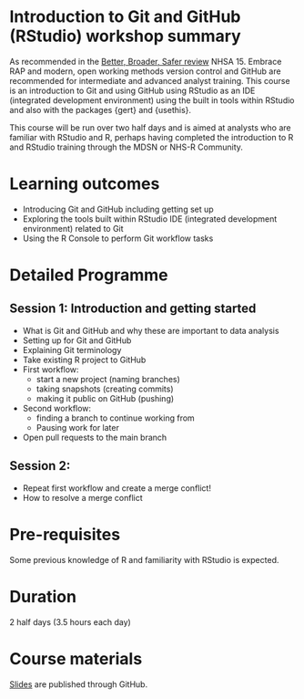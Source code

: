 # Introduction to Git and GitHub (RStudio) workshop summary

As recommended in the [Better, Broader, Safer review](https://www.gov.uk/government/publications/better-broader-safer-using-health-data-for-research-and-analysis) NHSA 15. Embrace RAP and modern, open working methods version control and GitHub are recommended for intermediate and advanced analyst training. 
This course is an introduction to Git and using GitHub using RStudio as an IDE (integrated development environment) using the built in tools within RStudio and also with the packages {gert} and {usethis}. 

This course will be run over two half days and is aimed at analysts who are familiar with RStudio and R, perhaps having completed the introduction to R and RStudio training through the MDSN or NHS-R Community.

# Learning outcomes
-   Introducing Git and GitHub including getting set up
-   Exploring the tools built within RStudio IDE (integrated development environment) related to Git
-   Using the R Console to perform Git workflow tasks

# Detailed Programme

## Session 1: Introduction and getting started
- What is Git and GitHub and why these are important to data analysis
- Setting up for Git and GitHub
- Explaining Git terminology
- Take existing R project to GitHub
- First workflow: 
    - start a new project (naming branches)
    - taking snapshots (creating commits)
    - making it public on GitHub (pushing)
- Second workflow:
    - finding a branch to continue working from
    - Pausing work for later
- Open pull requests to the main branch

## Session 2: 
- Repeat first workflow and create a merge conflict!
- How to resolve a merge conflict 


# Pre-requisites
Some previous knowledge of R and familiarity with RStudio is expected.

# Duration
2 half days (3.5 hours each day)

# Course materials
[Slides](https://github.com/nhs-r-community/intro-git-github#introduction-to-git-and-github) are published through GitHub.